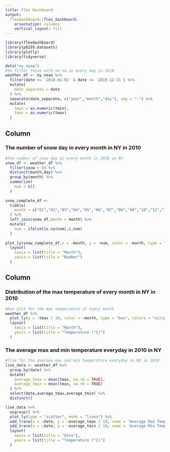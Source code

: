 ```yaml
---
title: Flex Dashboard
output: 
  flexdashboard::flex_dashboard:
    orientation: columns
    vertical_layout: fill
---
```


```r
library(flexdashboard)
library(p8105.datasets)
library(plotly)
library(tidyverse)
```

```r
data("ny_noaa")
#to filter those with no na in every day in 2010
weather_df <- ny_noaa %>%
  filter(date >= '2010-01-01' & date <= '2010-12-31') %>%
  mutate(
    date_separate = date
  ) %>%
  separate(date_separate, c("year","month","day"), sep = "-") %>%
  mutate(
    tmin = as.numeric(tmin),
    tmax = as.numeric(tmax)
  )
```


Column {data-width=500}
-----------------------------------------------------------------------

### The number of snow day in every month in NY in 2010

```r
#the number of snow day in every month in 2010 in NY
snow_df <- weather_df %>%
  filter(snow > 0) %>%
  distinct(month,day) %>%
  group_by(month) %>%
  summarize(
    num = n()
  )
  
snow_complete_df <- 
  tibble(
    month = c("01","02","03","04","05","06","07","08","09","10","11","12")
  ) %>%
  left_join(snow_df,month = month) %>%
  mutate(
    num = ifelse(is.na(num),0,num)
  )
  
plot_ly(snow_complete_df,x = ~month, y = ~num, color = ~month, type = "bar", colors = "viridis") %>%
  layout(
    xaxis = list(title = "Month"),
    yaxis = list(title = "Number")
  )
```

Column {data-width=500}
-----------------------------------------------------------------------

### Distribution of the max temperature of every month in NY in 2010

```r
#box plot for the max temperature of every month
weather_df %>%
  plot_ly(y = ~tmax / 10, color = ~month, type = "box", colors = "viridis") %>%
  layout(
    xaxis = list(title = "Month"),
    yaxis = list(title = "Temperature (°C)")
  )
```

### The average max and min temperature everyday in 2010 in NY

```r
#line for the average max and min temperature everyday in NY in 2010
line_data <- weather_df %>%
  group_by(date) %>%
  mutate(
    average_tmax = mean(tmax, na.rm = TRUE),
    average_tmin = mean(tmin, na.rm = TRUE)
  ) %>% 
  select(date,average_tmax,average_tmin) %>%
  distinct()

line_data %>%
  ungroup() %>%
  plot_ly(type = "scatter", mode = "lines") %>%
  add_trace(x = ~date, y = ~average_tmax / 10, name = "Average Max Temperature") %>% 
  add_trace(x = ~date, y = ~average_tmin / 10, name = 'Average Min Temperature') %>%
  layout(
    xaxis = list(title = "Date"),
    yaxis = list(title = "Temperature (°C)")
  )
```

